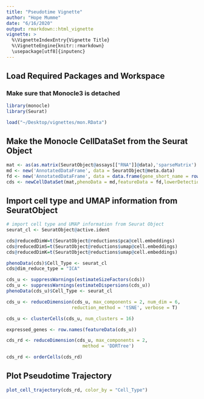 ```yaml
---
title: "Pseudotime Vignette"
author: "Hope Mumme"
date: "6/16/2020"
output: rmarkdown::html_vignette
vignette: >
  %\VignetteIndexEntry{Vignette Title}
  %\VignetteEngine{knitr::rmarkdown}
  \usepackage[utf8]{inputenc}
---
```


## Load Required Packages and Workspace
### Make sure that Monocle3 is detached
```r
library(monocle)
library(Seurat)

load("~/Desktop/vignettes/mon.RData")
```

## Make the Monocle CellDataSet from the Seurat Object
```r
mat <- as(as.matrix(SeuratObject@assays[["RNA"]]@data),'sparseMatrix')
md <- new('AnnotatedDataFrame', data = SeuratObject@meta.data)
fd <- new('AnnotatedDataFrame', data = data.frame(gene_short_name = row.names(mat),row.names = row.names(mat)))
cds <- newCellDataSet(mat,phenoData = md,featureData = fd,lowerDetectionLimit = 0.5,expressionFamily = negbinomial.size())
```

## Import cell type and UMAP information from SeuratObject
```r
# import cell type and UMAP information from Seurat Object
seurat_cl <- SeuratObject@active.ident

cds@reducedDimW=t(SeuratObject@reductions$pca@cell.embeddings)
cds@reducedDimS=t(SeuratObject@reductions$umap@cell.embeddings)
cds@reducedDimK=t(SeuratObject@reductions$umap@cell.embeddings)

phenoData(cds)$Cell_Type <- seurat_cl
cds@dim_reduce_type = "ICA"

cds_u <- suppressWarnings(estimateSizeFactors(cds))
cds_u <- suppressWarnings(estimateDispersions(cds_u))
phenoData(cds_u)$Cell_Type <- seurat_cl

cds_u <- reduceDimension(cds_u, max_components = 2, num_dim = 6,
                        reduction_method = 'tSNE', verbose = T)

cds_u <- clusterCells(cds_u, num_clusters = 16)

expressed_genes <- row.names(featureData(cds_u))

cds_rd <- reduceDimension(cds_u, max_components = 2,
                            method = 'DDRTree')

cds_rd <- orderCells(cds_rd)
```

## Plot Pseudotime Trajectory
```r
plot_cell_trajectory(cds_rd, color_by = "Cell_Type")
```

